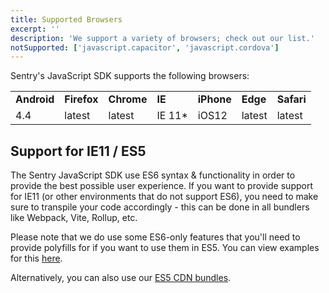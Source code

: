 ```yaml
---
title: Supported Browsers
excerpt: ''
description: 'We support a variety of browsers; check out our list.'
notSupported: ['javascript.capacitor', 'javascript.cordova']
---
```


Sentry's JavaScript SDK supports the following browsers:

<table>
  <tbody>
    <tr>
      <td>
        <strong>Android</strong>
      </td>
      <td>
        <strong>Firefox</strong>
      </td>
      <td>
        <strong>Chrome</strong>
      </td>
      <td>
        <strong>IE</strong>
      </td>
      <td>
        <strong>iPhone</strong>
      </td>
      <td>
        <strong>Edge</strong>
      </td>
      <td>
        <strong>Safari</strong>
      </td>
    </tr>
    <tr>
      <td>4.4</td>
      <td>latest</td>
      <td>latest</td>
      <td>IE 11*</td>
      <td>iOS12</td>
      <td>latest</td>
      <td>latest</td>
    </tr>
  </tbody>
</table>

## Support for IE11 / ES5

The Sentry JavaScript SDK use ES6 syntax & functionality in order to provide the best possible user experience. If you want to provide support for IE11 (or other environments that do not support ES6), you need to make sure to transpile your code accordingly - this can be done in all bundlers like Webpack, Vite, Rollup, etc.

Please note that we do use some ES6-only features that you'll need to provide polyfills for if you want to use them in ES5. You can view examples for this [here](https://github.com/getsentry/sentry-javascript/blob/develop/rollup/polyfills/es5.js).

Alternatively, you can also use our [ES5 CDN bundles](/platforms/javascript/install/loader/#available-bundles).
